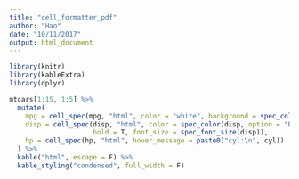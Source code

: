 ```yaml
---
title: "cell_formatter_pdf"
author: "Hao"
date: "10/11/2017"
output: html_document
---
```


```r
library(knitr)
library(kableExtra)
library(dplyr)
```

```r
mtcars[1:15, 1:5] %>%
  mutate(
    mpg = cell_spec(mpg, "html", color = "white", background = spec_color(mpg)),
    disp = cell_spec(disp, "html", color = spec_color(disp, option = "B"), 
                     bold = T, font_size = spec_font_size(disp)),
    hp = cell_spec(hp, "html", hover_message = paste0("cyl:\n", cyl))
  ) %>%
  kable("html", escape = F) %>%
  kable_styling("condensed", full_width = F)
```
